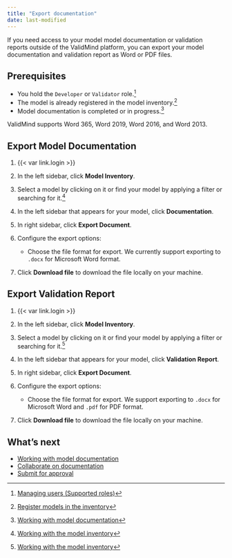 ```yaml
---
title: "Export documentation"
date: last-modified
---
```


If you need access to your model model documentation or validation reports outside of the ValidMind platform, you can export your model documentation and validation report as Word or PDF files.

## Prerequisites

- You hold the `Developer` or `Validator` role.[^1]
- The model is already registered in the model inventory.[^2]
- Model documentation is completed or in progress.[^3]

::: {.callout}
ValidMind supports Word 365, Word 2019, Word 2016, and Word 2013.
:::

## Export Model Documentation

1. {{< var link.login >}}

2. In the left sidebar, click **Model Inventory**.

3. Select a model by clicking on it or find your model by applying a filter or searching for it.[^4]

4. In the left sidebar that appears for your model, click **Documentation**.

5. In right sidebar, click **Export Document**.

6. Configure the export options:

   <!--- - Check **Include comment threads** to include comment threads in the exported file.
   - Check **Section activity logs** to include a history of changes in each section of the documentation. --->
   - Choose the file format for export. We currently support exporting to `.docx` for Microsoft Word format.

5. Click **Download file** to download the file locally on your machine.

## Export Validation Report

1. {{< var link.login >}}

2. In the left sidebar, click **Model Inventory**.

3. Select a model by clicking on it or find your model by applying a filter or searching for it.[^5]

<!--- NR Mar 2024 this option does not yet exist --->
4. In the left sidebar that appears for your model, click **Validation Report**.

5. In right sidebar, click **Export Document**.

6. Configure the export options:

   <!--- - Check **Include comment threads** to include comment threads in the exported file.
   - Check **Section activity logs** to include a history of changes in each section of the documentation. --->
   - Choose the file format for export. We support exporting to `.docx` for Microsoft Word and `.pdf` for PDF format.

7. Click **Download file** to download the file locally on your machine.

## What's next

* [Working with model documentation](working-with-model-documentation.qmd)
* [Collaborate on documentation](collaborate-with-others.qmd)
* [Submit for approval](submit-for-approval.qmd)




<!-- FOOTNOTES -->

[^1]: [Managing users (Supported roles)](/guide/configuration/managing-users.qmd#supported-roles)

[^2]: [Register models in the inventory](/guide/model-inventory/register-models-in-inventory.qmd)

[^3]: [Working with model documentation](working-with-model-documentation.qmd)

[^4]: [Working with the model inventory](/guide/model-inventory/working-with-model-inventory.qmd#search-filter-and-sort-models)

[^5]: [Working with the model inventory](/guide/model-inventory/working-with-model-inventory.qmd#search-filter-and-sort-models)

